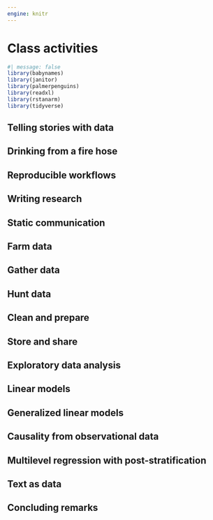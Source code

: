 ```yaml
---
engine: knitr
---
```


# Class activities {#sec-activities}



```r
#| message: false
library(babynames)
library(janitor)
library(palmerpenguins)
library(readxl)
library(rstanarm)
library(tidyverse)
```

## Telling stories with data



## Drinking from a fire hose



## Reproducible workflows



## Writing research


## Static communication



## Farm data


## Gather data


## Hunt data

## Clean and prepare


## Store and share



## Exploratory data analysis


## Linear models


## Generalized linear models


## Causality from observational data

## Multilevel regression with post-stratification

## Text as data



## Concluding remarks


